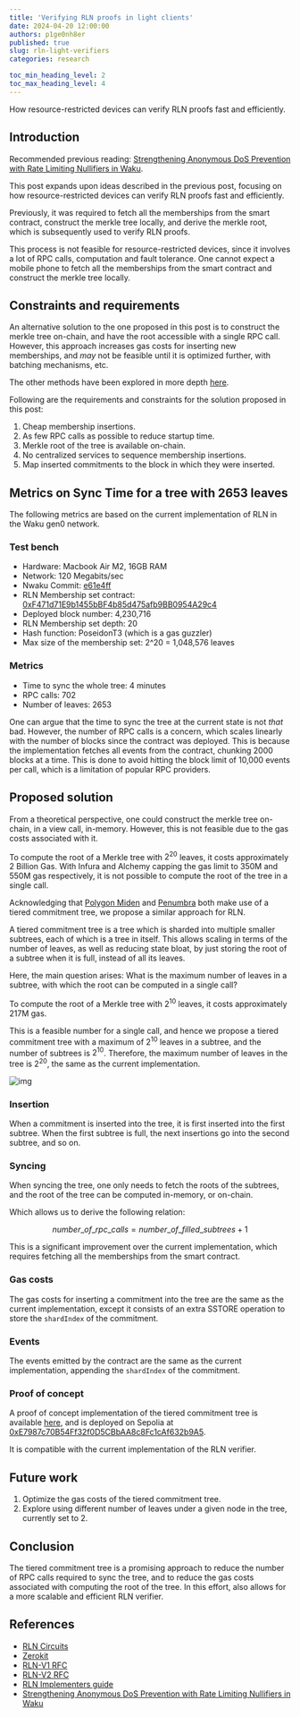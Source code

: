 ```yaml
---
title: 'Verifying RLN proofs in light clients'
date: 2024-04-20 12:00:00
authors: p1ge0nh8er
published: true
slug: rln-light-verifiers
categories: research

toc_min_heading_level: 2
toc_max_heading_level: 4
---
```


How resource-restricted devices can verify RLN proofs fast and efficiently.

<!--truncate-->

## Introduction

Recommended previous reading: [Strengthening Anonymous DoS Prevention with Rate Limiting Nullifiers in Waku](https://vac.dev/rlog/rln-anonymous-dos-prevention).

This post expands upon ideas described in the previous post,
focusing on how resource-restricted devices can verify RLN proofs fast and efficiently.

Previously, it was required to fetch all the memberships from the smart contract,
construct the merkle tree locally,
and derive the merkle root,
which is subsequently used to verify RLN proofs.

This process is not feasible for resource-restricted devices,
since it involves a lot of RPC calls, computation and fault tolerance.
One cannot expect a mobile phone to fetch all the memberships from the smart contract and construct the merkle tree locally.

## Constraints and requirements

An alternative solution to the one proposed in this post is to construct the merkle tree on-chain,
and have the root accessible with a single RPC call.
However, this approach increases gas costs for inserting new memberships,
and _may_ not be feasible until it is optimized further,
with batching mechanisms, etc.

The other methods have been explored in more depth [here](https://hackmd.io/@rymnc/rln-tree-storages).

Following are the requirements and constraints for the solution proposed in this post:

1. Cheap membership insertions.
2. As few RPC calls as possible to reduce startup time.
3. Merkle root of the tree is available on-chain.
4. No centralized services to sequence membership insertions.
5. Map inserted commitments to the block in which they were inserted.

## Metrics on Sync Time for a tree with 2653 leaves

The following metrics are based on the current implementation of RLN in the Waku gen0 network.

### Test bench

- Hardware: Macbook Air M2, 16GB RAM
- Network: 120 Megabits/sec
- Nwaku Commit: [e61e4ff](https://github.com/waku-org/nwaku/tree/e61e4ff90a235657a7dc4248f5be41b6e031e98c)
- RLN Membership set contract: [0xF471d71E9b1455bBF4b85d475afb9BB0954A29c4](https://sepolia.etherscan.io/address/0xF471d71E9b1455bBF4b85d475afb9BB0954A29c4#code)
- Deployed block number: 4,230,716
- RLN Membership set depth: 20
- Hash function: PoseidonT3 (which is a gas guzzler)
- Max size of the membership set: 2^20 = 1,048,576 leaves

### Metrics

- Time to sync the whole tree: 4 minutes
- RPC calls: 702
- Number of leaves: 2653

One can argue that the time to sync the tree at the current state is not _that_ bad.
However, the number of RPC calls is a concern,
which scales linearly with the number of blocks since the contract was deployed.
This is because the implementation fetches all events from the contract,
chunking 2000 blocks at a time.
This is done to avoid hitting the block limit of 10,000 events per call,
which is a limitation of popular RPC providers.

## Proposed solution

From a theoretical perspective,
one could construct the merkle tree on-chain,
in a view call, in-memory.
However, this is not feasible due to the gas costs associated with it.

To compute the root of a Merkle tree with $2^{20}$ leaves,
it costs approximately 2 Billion Gas.
With Infura and Alchemy capping the gas limit to 350M and 550M gas respectively,
it is not possible to compute the root of the tree in a single call.

Acknowledging that [Polygon Miden](https://polygon.technology/blog/polygon-miden-state-model) and [Penumbra](https://penumbra.zone/blog/tiered-commitment-tree/) both make use of a tiered commitment tree,
we propose a similar approach for RLN.

A tiered commitment tree is a tree which is sharded into multiple smaller subtrees,
each of which is a tree in itself.
This allows scaling in terms of the number of leaves,
as well as reducing state bloat,
by just storing the root of a subtree when it is full,
instead of all its leaves.

Here, the main question arises:
What is the maximum number of leaves in a subtree, with which the root can be computed in a single call?

To compute the root of a Merkle tree with $2^{10}$ leaves, it costs approximately 217M gas.

This is a feasible number for a single call,
and hence we propose a tiered commitment tree with a maximum of $2^{10}$ leaves in a subtree,
and the number of subtrees is $2^{10}$.
Therefore, the maximum number of leaves in the tree is $2^{20}$,
the same as the current implementation.

![img](/img/light-rln-verifiers.png)

### Insertion

When a commitment is inserted into the tree,
it is first inserted into the first subtree.
When the first subtree is full,
the next insertions go into the second subtree,
and so on.

### Syncing

When syncing the tree,
one only needs to fetch the roots of the subtrees,
and the root of the tree can be computed in-memory, or on-chain.

Which allows us to derive the following relation:

$$
number\_of\_rpc\_calls = number\_of\_filled\_subtrees + 1
$$

This is a significant improvement over the current implementation,
which requires fetching all the memberships from the smart contract.

### Gas costs

The gas costs for inserting a commitment into the tree are the same as the current implementation,
except it consists of an extra SSTORE operation to store the `shardIndex` of the commitment.

### Events

The events emitted by the contract are the same as the current implementation,
appending the `shardIndex` of the commitment.

### Proof of concept

A proof of concept implementation of the tiered commitment tree is available [here](https://github.com/vacp2p/rln-contract/pull/37),
and is deployed on Sepolia at [0xE7987c70B54Ff32f0D5CBbAA8c8Fc1cAf632b9A5](https://sepolia.etherscan.io/address/0xE7987c70B54Ff32f0D5CBbAA8c8Fc1cAf632b9A5).

It is compatible with the current implementation of the RLN verifier.

## Future work

1. Optimize the gas costs of the tiered commitment tree.
2. Explore using different number of leaves under a given node in the tree, currently set to 2.

## Conclusion

The tiered commitment tree is a promising approach to reduce the number of RPC calls required to sync the tree,
and to reduce the gas costs associated with computing the root of the tree.
In this effort, also allows for a more scalable and efficient RLN verifier.

## References

- [RLN Circuits](https://github.com/rate-limiting-nullifier/circom-rln)
- [Zerokit](https://github.com/vacp2p/zerokit)
- [RLN-V1 RFC](https://rfc.vac.dev/spec/32/)
- [RLN-V2 RFC](https://rfc.vac.dev/spec/58/)
- [RLN Implementers guide](https://hackmd.io/7cBCMU5hS5OYv8PTaW2wAQ?view)
- [Strengthening Anonymous DoS Prevention with Rate Limiting Nullifiers in Waku](https://vac.dev/rlog/rln-anonymous-dos-prevention)
